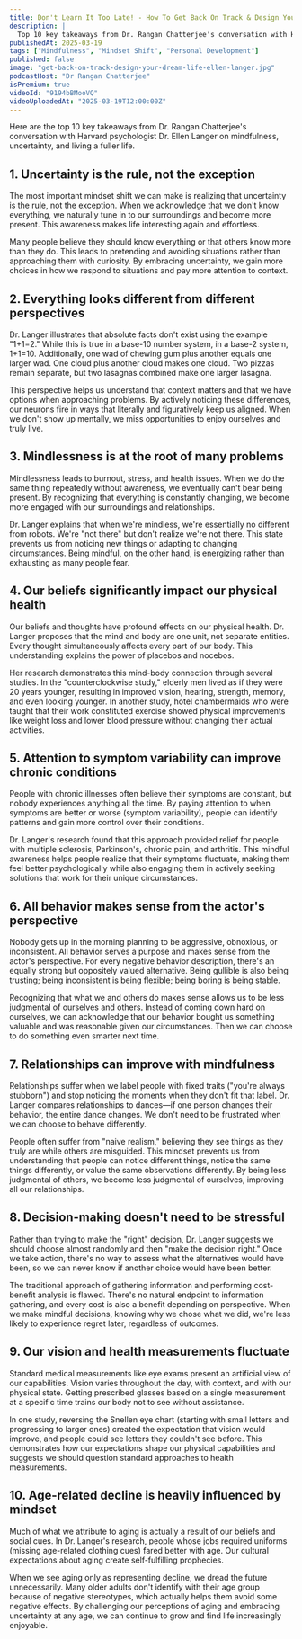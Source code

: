 ```yaml
---
title: Don't Learn It Too Late! - How To Get Back On Track & Design Your Dream Life | Dr. Ellen Langer
description: |
  Top 10 key takeaways from Dr. Rangan Chatterjee's conversation with Harvard psychologist Dr. Ellen Langer on mindfulness, uncertainty, and living a fuller life.
publishedAt: 2025-03-19
tags: ["Mindfulness", "Mindset Shift", "Personal Development"]
published: false
image: "get-back-on-track-design-your-dream-life-ellen-langer.jpg"
podcastHost: "Dr Rangan Chatterjee"
isPremium: true
videoId: "9194bBMooVQ"
videoUploadedAt: "2025-03-19T12:00:00Z"
---
```



<PodcastSummaryPageLayout frontmatter={frontmatter}>
Here are the top 10 key takeaways from Dr. Rangan Chatterjee's conversation with Harvard psychologist Dr. Ellen Langer on mindfulness, uncertainty, and living a fuller life.

## 1. Uncertainty is the rule, not the exception

The most important mindset shift we can make is realizing that uncertainty is the rule, not the exception. When we acknowledge that we don't know everything, we naturally tune in to our surroundings and become more present. This awareness makes life interesting again and effortless.

Many people believe they should know everything or that others know more than they do. This leads to pretending and avoiding situations rather than approaching them with curiosity. By embracing uncertainty, we gain more choices in how we respond to situations and pay more attention to context.

## 2. Everything looks different from different perspectives

Dr. Langer illustrates that absolute facts don't exist using the example "1+1=2." While this is true in a base-10 number system, in a base-2 system, 1+1=10. Additionally, one wad of chewing gum plus another equals one larger wad. One cloud plus another cloud makes one cloud. Two pizzas remain separate, but two lasagnas combined make one larger lasagna.

This perspective helps us understand that context matters and that we have options when approaching problems. By actively noticing these differences, our neurons fire in ways that literally and figuratively keep us aligned. When we don't show up mentally, we miss opportunities to enjoy ourselves and truly live.

## 3. Mindlessness is at the root of many problems

Mindlessness leads to burnout, stress, and health issues. When we do the same thing repeatedly without awareness, we eventually can't bear being present. By recognizing that everything is constantly changing, we become more engaged with our surroundings and relationships.

Dr. Langer explains that when we're mindless, we're essentially no different from robots. We're "not there" but don't realize we're not there. This state prevents us from noticing new things or adapting to changing circumstances. Being mindful, on the other hand, is energizing rather than exhausting as many people fear.

## 4. Our beliefs significantly impact our physical health

Our beliefs and thoughts have profound effects on our physical health. Dr. Langer proposes that the mind and body are one unit, not separate entities. Every thought simultaneously affects every part of our body. This understanding explains the power of placebos and nocebos.

Her research demonstrates this mind-body connection through several studies. In the "counterclockwise study," elderly men lived as if they were 20 years younger, resulting in improved vision, hearing, strength, memory, and even looking younger. In another study, hotel chambermaids who were taught that their work constituted exercise showed physical improvements like weight loss and lower blood pressure without changing their actual activities.

## 5. Attention to symptom variability can improve chronic conditions

People with chronic illnesses often believe their symptoms are constant, but nobody experiences anything all the time. By paying attention to when symptoms are better or worse (symptom variability), people can identify patterns and gain more control over their conditions.

Dr. Langer's research found that this approach provided relief for people with multiple sclerosis, Parkinson's, chronic pain, and arthritis. This mindful awareness helps people realize that their symptoms fluctuate, making them feel better psychologically while also engaging them in actively seeking solutions that work for their unique circumstances.

## 6. All behavior makes sense from the actor's perspective

Nobody gets up in the morning planning to be aggressive, obnoxious, or inconsistent. All behavior serves a purpose and makes sense from the actor's perspective. For every negative behavior description, there's an equally strong but oppositely valued alternative. Being gullible is also being trusting; being inconsistent is being flexible; being boring is being stable.

Recognizing that what we and others do makes sense allows us to be less judgmental of ourselves and others. Instead of coming down hard on ourselves, we can acknowledge that our behavior bought us something valuable and was reasonable given our circumstances. Then we can choose to do something even smarter next time.

## 7. Relationships can improve with mindfulness

Relationships suffer when we label people with fixed traits ("you're always stubborn") and stop noticing the moments when they don't fit that label. Dr. Langer compares relationships to dances—if one person changes their behavior, the entire dance changes. We don't need to be frustrated when we can choose to behave differently.

People often suffer from "naive realism," believing they see things as they truly are while others are misguided. This mindset prevents us from understanding that people can notice different things, notice the same things differently, or value the same observations differently. By being less judgmental of others, we become less judgmental of ourselves, improving all our relationships.

## 8. Decision-making doesn't need to be stressful

Rather than trying to make the "right" decision, Dr. Langer suggests we should choose almost randomly and then "make the decision right." Once we take action, there's no way to assess what the alternatives would have been, so we can never know if another choice would have been better.

The traditional approach of gathering information and performing cost-benefit analysis is flawed. There's no natural endpoint to information gathering, and every cost is also a benefit depending on perspective. When we make mindful decisions, knowing why we chose what we did, we're less likely to experience regret later, regardless of outcomes.

## 9. Our vision and health measurements fluctuate

Standard medical measurements like eye exams present an artificial view of our capabilities. Vision varies throughout the day, with context, and with our physical state. Getting prescribed glasses based on a single measurement at a specific time trains our body not to see without assistance.

In one study, reversing the Snellen eye chart (starting with small letters and progressing to larger ones) created the expectation that vision would improve, and people could see letters they couldn't see before. This demonstrates how our expectations shape our physical capabilities and suggests we should question standard approaches to health measurements.

## 10. Age-related decline is heavily influenced by mindset

Much of what we attribute to aging is actually a result of our beliefs and social cues. In Dr. Langer's research, people whose jobs required uniforms (missing age-related clothing cues) fared better with age. Our cultural expectations about aging create self-fulfilling prophecies.

When we see aging only as representing decline, we dread the future unnecessarily. Many older adults don't identify with their age group because of negative stereotypes, which actually helps them avoid some negative effects. By challenging our perceptions of aging and embracing uncertainty at any age, we can continue to grow and find life increasingly enjoyable.

</PodcastSummaryPageLayout>
